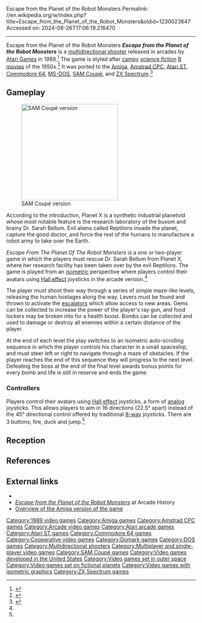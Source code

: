 Escape from the Planet of the Robot Monsters
Permalink: //en.wikipedia.org/w/index.php?title=Escape_from_the_Planet_of_the_Robot_Monsters&oldid=1230023647
Accessed on: 2024-06-26T17:06:19.216470



------
Escape from the Planet of the Robot Monsters
{{Short description|1989 video game}}
{{Infobox video game
|title=Escape from the Planet of the Robot Monsters
|image=[[Image:VEscape From The Planet Of The Robot Monsters.png|frameless|Escape from the Planet of the Robot Monsters]]
|caption=Arcade flyer
|developer=[[Atari Games]]
|publisher = [[Atari Games]]<br>[[Domark]] (ports)
|designer = Mark Stephen Pierce
|programmer = Bonnie Smithson<br>David Akers
|artist = Mark Stephen Pierce<br>Mark West
|composer = Brad Fuller<br>Byron Sheppard<br>Don Diekneite
|released = [[1989 in video gaming|1989]]
|genre = [[Multidirectional shooter]]
|modes= [[Single-player video game|Single-player]], [[two player]] cooperative
|platforms=[[Arcade game|Arcade]], [[Amiga]], [[Amstrad CPC]], [[Atari ST]], [[Commodore 64]], [[MS-DOS]], [[SAM Coupé]], [[ZX Spectrum]]
}}
'''''Escape from the Planet of the Robot Monsters''''' is a [[multidirectional shooter]] released in arcades by [[Atari Games]] in 1989.<ref name ="klov">{{KLOV game|id=7716}}</ref> The game is styled after [[camp (style)|campy]] [[science fiction]] [[B movie]]s of the 1950s.<ref>{{cite web | title=Escape from the Planet of the Robot Monsters (set 1) | publisher = Mameworld.net | url=http://www.mameworld.net/maws/romset/eprom | access-date=2007-08-14 | archive-url=https://web.archive.org/web/20080613070425/http://www.mameworld.net/maws/romset/eprom | archive-date= 2008-06-13}}</ref> It was ported to the [[Amiga]], [[Amstrad CPC]], [[Atari ST]], [[Commodore 64]], [[MS-DOS]], [[SAM Coupé]], and [[ZX Spectrum]].<ref>{{MobyGames|id=/escape-from-the-planet-of-the-robot-monsters}}</ref>

== Gameplay ==
[[Image:SAM Coupé EFTPOTRM.png|thumb|256px|SAM Coupé version]]

According to the introduction, Planet X is a synthetic industrial planetoid whose most notable feature is the research laboratory of the buxom and brainy Dr. Sarah Bellum. Evil aliens called Reptilons invade the planet, capture the good doctor, and force the rest of the humans to manufacture a robot army to take over the Earth.

''Escape From The Planet Of The Robot Monsters'' is a one or two-player game in which the players must rescue Dr. Sarah Bellum from Planet X, where her research facility has been taken over by the evil Reptilons. The game is played from an [[isometric projection|isometric]] perspective where players control their avatars using [[Hall effect]] joysticks in the arcade version.<ref name="klov"/>

The player must shoot their way through a series of simple maze-like levels, releasing the human hostages along the way. Levers must be found and thrown to activate the [[escalator]]s which allow access to new areas. Gems can be collected to increase the power of the player's ray gun, and food lockers may be broken into for a health boost. Bombs can be collected and used to damage or destroy all enemies within a certain distance of the player. 

At the end of each level the play switches to an isometric auto-scrolling sequence in which the player controls his character in a small spaceship, and must steer left or right to navigate through a maze of obstacles. If the player reaches the end of this sequence they will progress to the next level. Defeating the boss at the end of the final level awards bonus points for every bomb and life is still in reserve and ends the game.

===Controllers===
Players control their avatars using [[Hall effect]] joysticks, a form of [[Analog stick|analog]] joysticks. This allows players to aim in 16 directions (22.5° apart) instead of the 45° directional control offered by traditional [[Arcade controller|8-way]] joysticks. There are 3 buttons; fire, duck and jump.<ref name="klov"/>

==Reception==
{{Video game reviews
| award1Pub = ''Crash''
| award1 = Crash Smash
| award2Pub = ''Sinclair User''
| award2 = SU Classic
| award3Pub = ''Your Sinclair''
| award3 = Megagame 
}}

== References ==
{{reflist}}

== External links ==
*{{KLOV game|id=7716}}
*[http://www.arcade-history.com/?page=detail&id=760 ''Escape from the Planet of the Robot Monsters''] at Arcade History
*[http://www.angusm.demon.co.uk/AGDB/DBA1/EPRM.html Overview of the Amiga version of the game] {{Webarchive|url=https://web.archive.org/web/20060924093000/http://www.angusm.demon.co.uk/AGDB/DBA1/EPRM.html |date=2006-09-24 }}

{{Atari Games}}

[[Category:1989 video games]]
[[Category:Amiga games]]
[[Category:Amstrad CPC games]]
[[Category:Arcade video games]]
[[Category:Atari arcade games]]
[[Category:Atari ST games]]
[[Category:Commodore 64 games]]
[[Category:Cooperative video games]]
[[Category:Domark games]]
[[Category:DOS games]]
[[Category:Multidirectional shooters]]
[[Category:Multiplayer and single-player video games]]
[[Category:SAM Coupé games]]
[[Category:Video games developed in the United States]]
[[Category:Video games set in outer space]]
[[Category:Video games set on fictional planets]]
[[Category:Video games with isometric graphics]]
[[Category:ZX Spectrum games]]